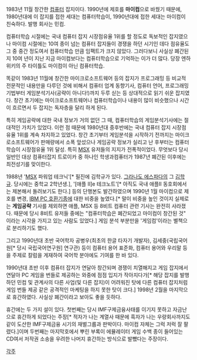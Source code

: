 1983년 11월 창간한 [[컴퓨터]] 잡지이다. 1990년에 제호를 '''마이컴'''으로 바꿨기 때문에, 1980년대에 이 잡지를 접한 세대는 컴퓨터학습이, 1990년대에 접한 세대는 마이컴이 친숙하다. 발행 회사는 민컴.

컴퓨터학습 시절에는 국내 컴퓨터 잡지 시장점유율 1위를 할 정도로 독보적인 잡지였으나 마이컴 시절에는 10여 종이 넘는 컴퓨터 잡지들이 경쟁을 하던 시기인 데다 점유율도 그 중 중간 정도여서 컴퓨터학습 만큼 임팩트가 크지 않았다. 그러다보니 사실상 폐간된 지 10여 년이 지난 지금 마이컴보다는 컴퓨터학습으로 기억하는 이가 더 많다. 당장 엔하위키의 주 타이틀도 마이컴이 아닌 컴퓨터학습.

똑같이 1983년 11월에 창간한 마이크로소프트웨어 등의 잡지가 프로그래밍 등 비교적 전문적인 내용만을 다루던 것에 비해서 컴퓨터 업계 동향기사, 컴퓨터 언어, 프로그래밍 기법부터 게임분석기사(공략이 아니다!)까지 두루 싣는 등 상대적으로 읽기 쉬운 잡지였다. 창간 초기에는 마이크로소프트웨어나 컴퓨터학습이나 내용이 많이 비슷했으나 시간이 흐르면서 두 잡지는 독자층을 달리 하게 된다.

특히 게임공략에 대한 국내 정보가 거의 없던 그 때, 컴퓨터학습의 게임분석기사에는 절대적인 가치가 있었다. 이런 점 때문에 1980년대 중후반에는 국내 컴퓨터 잡지 시장점유율 1위를 계속 차지하고 있었다. 창간 초기부터 게임분석을 시작하기 전까지는 마이크로소프트웨어가 판매량에서 소폭 앞섰으나 게임공략 정보가 실리고 난 후부터는 컴퓨터학습이 시장점유율 1위 달성. 특히 [[MSX]] 유저들의 지지가 전폭적이었다. 무엇보다 당시 일반인 대상 컴퓨터잡지 트로이카 중 하나인 학생과컴퓨터가 1987년 폐간된 이후에는 최전성기를 맞이한다.

1988년 '[[MSX]] 파워업 테크닉'[* 필진에 김학규가 있다. [[그라나도 에스파다]]의 그 [[김학규]]. 당시에는 중학교 2학년생.], '[애플 II]e 테크노트'[* 아직도 국내 애플II 동호회에서는 제본해서 돌려보기도 한다.] 등의 단행본도 발간하였으며 1990년 1월 마이컴으로 제호를 변경, [[IBM PC 호환기종]]에 대한 비중을 높였다.[* 말이 비중을 높인 것이지 실제로는 '''게임공략''' 기사를 제외하면 애플, MSX 등 8비트 컴퓨터 관련 기사는 완전히 사라졌다. 때문에 당시 8비트 유저들 중에는 "컴퓨터학습은 폐간되었고 마이컴이 창간된 것" 이라는 시각을 가지고 있는 사람도 있었다.] 게임 분석 부분만을 '게임컴'이라는 별책으로 분리하기도 했다.

그리고 1990년대 초반 국어학자 공병우(최초의 한글 타자기 개발자), 김세중(국립국어원[* 당시 국립국어연구원] 연구관) 등이 컴퓨터 용어 표준화, 컴퓨터 용어와 우리말 등을 주제로 칼럼을 게재하여 국어학 분야에도 기여를 한 바 있다.

1990년대 초반 이후 컴퓨터 잡지가 연달아 창간되며 경쟁이 치열해지고 게임 잡지에서 연달아 PC 게임을 번들로 제공하는 와중에 점점 입지가 작아지다가[* 해당 잡지를 발행하던 민컴 및 관계사의 다른 사업(및 다른 잡지)이 어려워진 탓에 다른 컴퓨터 잡지처럼 게임 번들 제공 같은 공격적인 마케팅을 하지 못한 탓이 크다.] 1998년 2월을 마지막으로 휴간하였다. 사실상 폐간이라고 보아도 좋을 듯하다.

휴간에는 두 가지 설이 있다. 첫번째는 당시 IMF구제금융사태를 이기지 못하고 자금난으로 휴간하게 되었다는 주장[* 적자가 나는 계열사 때문에 흑자가 나는 우량회사까지도 같이 도산한 IMF구제금융 시기의 재벌그룹과 판박이다. 마이컴 자체는 그럭 저럭 잘 팔렸다.]이며 두번째는 마지막호에서 뿌린 부록이 에뮬레이터 게임 수백 종이 들어있는 CD여서 저작권 소송을 우려한 나머지 휴간하는 방식으로 발뺐다는 주장이다.

[[각주]]
